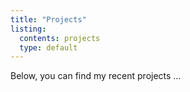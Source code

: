 ```yaml
---
title: "Projects"
listing: 
  contents: projects
  type: default
---
```


Below, you can find my recent projects ...
